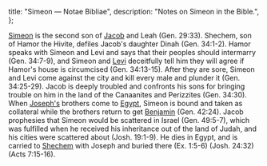   title: "Simeon — Notae Bibliae",
  description: "Notes on Simeon in the Bible.",
};

<Initial text="Simeon"/>

[Simeon](/glossary/names#simeon) is the second son of [Jacob](/people/patriarchs/jacob) and Leah (Gen. 29:33). Shechem, son of Hamor the Hivite, defiles Jacob's daughter Dinah (Gen. 34:1-2). Hamor speaks with Simeon and Levi and says that their peoples should intermarry (Gen. 34:7-9), and Simeon and [Levi](/people/twelve-tribes-of-israel/levi) deceitfully tell him they will agree if Hamor's house is circumcised (Gen. 34:13-15). After they are sore, Simeon and Levi come against the city and kill every male and plunder it (Gen. 34:25-29). Jacob is deeply troubled and confronts his sons for bringing trouble on him in the land of the Canaanites and Perizzites (Gen. 34:30). When [Joseph's](/people/twelve-tribes-of-israel/joseph) brothers come to [Egypt](/places/old-testament/genesis/egypt), Simeon is bound and taken as collateral while the brothers return to get [Benjamin](/people/twelve-tribes-of-israel/benjamin) (Gen. 42:24). Jacob prophesies that Simeon would be scattered in Israel (Gen. 49:5-7), which was fulfilled when he received his inheritance out of the land of Judah, and his cities were scattered about (Josh. 19:1-9). He dies in Egypt, and is carried to [Shechem](/places/old-testament/genesis/shechem) with Joseph and buried there (Ex. 1:5-6) (Josh. 24:32) (Acts 7:15-16).
